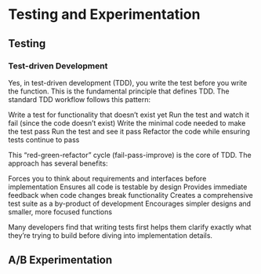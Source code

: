
# Testing and Experimentation {#sec-test-experiment}


## Testing


### Test-driven Development

Yes, in test-driven development (TDD), you write the test before you write the function. This is the fundamental principle that defines TDD.
The standard TDD workflow follows this pattern:

Write a test for functionality that doesn't exist yet
Run the test and watch it fail (since the code doesn't exist)
Write the minimal code needed to make the test pass
Run the test and see it pass
Refactor the code while ensuring tests continue to pass

This "red-green-refactor" cycle (fail-pass-improve) is the core of TDD. The approach has several benefits:

Forces you to think about requirements and interfaces before implementation
Ensures all code is testable by design
Provides immediate feedback when code changes break functionality
Creates a comprehensive test suite as a by-product of development
Encourages simpler designs and smaller, more focused functions

Many developers find that writing tests first helps them clarify exactly what they're trying to build before diving into implementation details.

## A/B Experimentation

